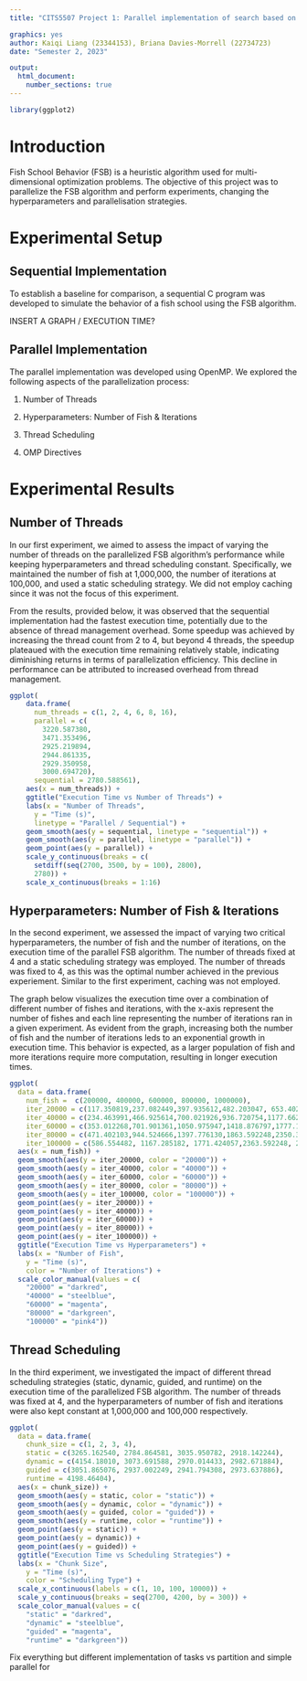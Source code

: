 ```yaml
---
title: "CITS5507 Project 1: Parallel implementation of search based on Fish School Behaviour"

graphics: yes
author: Kaiqi Liang (23344153), Briana Davies-Morrell (22734723)
date: "Semester 2, 2023"

output:
  html_document:
    number_sections: true
---
```


```r
library(ggplot2)
```

# Introduction
Fish School Behavior (FSB) is a heuristic algorithm used for multi-dimensional optimization problems. The objective of this project was to parallelize the FSB algorithm and perform experiments, changing the hyperparameters and parallelisation strategies. 

# Experimental Setup

## Sequential Implementation

To establish a baseline for comparison, a sequential C program was developed to simulate the behavior of a fish school using the FSB algorithm. 

INSERT A GRAPH / EXECUTION TIME?

## Parallel Implementation

The parallel implementation was developed using OpenMP. We explored the following aspects of the parallelization process:

1. Number of Threads

2. Hyperparameters: Number of Fish & Iterations

3. Thread Scheduling

4. OMP Directives 


# Experimental Results

## Number of Threads

In our first experiment, we aimed to assess the impact of varying the number of threads on the parallelized FSB algorithm's performance while keeping hyperparameters and thread scheduling constant. Specifically, we maintained the number of fish at 1,000,000, the number of iterations at 100,000, and used a static scheduling strategy. We did not employ caching since it was not the focus of this experiment.

From the results, provided below, it was observed that the sequential implementation had the fastest execution time, potentially due to the absence of thread management overhead. Some speedup was achieved by increasing the thread count from 2 to 4, but beyond 4 threads, the speedup plateaued with the execution time remaining relatively stable, indicating diminishing returns in terms of parallelization efficiency. This decline in performance can be attributed to increased overhead from thread management.


```r
ggplot(
    data.frame(
      num_threads = c(1, 2, 4, 6, 8, 16),
      parallel = c(
        3220.587380,
        3471.353496,
        2925.219894,
        2944.861335,
        2929.350958,
        3000.694720),
      sequential = 2780.588561),
    aes(x = num_threads)) +
    ggtitle("Execution Time vs Number of Threads") +
    labs(x = "Number of Threads",
      y = "Time (s)",
      linetype = "Parallel / Sequential") +
    geom_smooth(aes(y = sequential, linetype = "sequential")) +
    geom_smooth(aes(y = parallel, linetype = "parallel")) +
    geom_point(aes(y = parallel)) +
    scale_y_continuous(breaks = c(
      setdiff(seq(2700, 3500, by = 100), 2800),
      2780)) +
    scale_x_continuous(breaks = 1:16)
```

## Hyperparameters: Number of Fish & Iterations

In the second experiment, we assessed the impact of varying two critical hyperparameters, the number of fish and the number of iterations, on the execution time of the parallel FSB algorithm. The number of threads fixed at 4 and a static scheduling strategy was employed. The number of threads was fixed to 4, as this was the optimal number achieved in the previous experiement. Similar to the first experiment, caching was not employed.

The graph below visualizes the execution time over a combination of different number of fishes and iterations, with the x-axis represent the number of fishes and each line representing the number of iterations ran in a given experiment. As evident from the graph, increasing both the number of fish and the number of iterations leds to an exponential growth in execution time. This behavior is expected, as a larger population of fish and more iterations require more computation, resulting in longer execution times.

```r

ggplot(
  data = data.frame(
    num_fish =  c(200000, 400000, 600000, 800000, 1000000),
    iter_20000 = c(117.350819,237.082449,397.935612,482.203047, 653.402037),
    iter_40000 = c(234.463991,466.925614,700.021926,936.720754,1177.662832),
    iter_60000 = c(353.012268,701.901361,1050.975947,1418.876797,1777.164701),
    iter_80000 = c(471.402103,944.524666,1397.776130,1863.592248,2350.380621),
    iter_100000 = c(586.554482, 1167.285182, 1771.424057,2363.592248, 2925.219894)),
  aes(x = num_fish)) +
  geom_smooth(aes(y = iter_20000, color = "20000")) +
  geom_smooth(aes(y = iter_40000, color = "40000")) +
  geom_smooth(aes(y = iter_60000, color = "60000")) +
  geom_smooth(aes(y = iter_80000, color = "80000")) +
  geom_smooth(aes(y = iter_100000, color = "100000")) +
  geom_point(aes(y = iter_20000)) +
  geom_point(aes(y = iter_40000)) +
  geom_point(aes(y = iter_60000)) +
  geom_point(aes(y = iter_80000)) +
  geom_point(aes(y = iter_100000)) +
  ggtitle("Execution Time vs Hyperparameters") +
  labs(x = "Number of Fish",
    y = "Time (s)",
    color = "Number of Iterations") +
  scale_color_manual(values = c(
    "20000" = "darkred",
    "40000" = "steelblue",
    "60000" = "magenta",
    "80000" = "darkgreen",
    "100000" = "pink4"))
```

## Thread Scheduling

In the third experiment, we investigated the impact of different thread scheduling strategies (static, dynamic, guided, and runtime) on the execution time of the parallelized FSB algorithm. The number of threads was fixed at 4, and the hyperparameters of number of fish and iterations were also kept constant at 1,000,000 and 100,000 respectively. 

```r
ggplot(
  data = data.frame(
    chunk_size = c(1, 2, 3, 4),
    static = c(3265.162540, 2784.864581, 3035.950782, 2918.142244),
    dynamic = c(4154.18010, 3073.691588, 2970.014433, 2982.671884),
    guided = c(3051.865076, 2937.002249, 2941.794308, 2973.637886),
    runtime = 4198.46404),
  aes(x = chunk_size)) +
  geom_smooth(aes(y = static, color = "static")) +
  geom_smooth(aes(y = dynamic, color = "dynamic")) +
  geom_smooth(aes(y = guided, color = "guided")) +
  geom_smooth(aes(y = runtime, color = "runtime")) +
  geom_point(aes(y = static)) +
  geom_point(aes(y = dynamic)) +
  geom_point(aes(y = guided)) +
  ggtitle("Execution Time vs Scheduling Strategies") +
  labs(x = "Chunk Size",
    y = "Time (s)",
    color = "Scheduling Type") +
  scale_x_continuous(labels = c(1, 10, 100, 10000)) +
  scale_y_continuous(breaks = seq(2700, 4200, by = 300)) +
  scale_color_manual(values = c(
    "static" = "darkred",
    "dynamic" = "steelblue",
    "guided" = "magenta",
    "runtime" = "darkgreen"))
```

Fix everything but different implementation of tasks vs partition and simple parallel for

